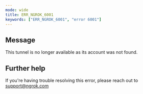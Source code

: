 ```yaml
---
mode: wide
title: ERR_NGROK_6001
keywords: ["ERR_NGROK_6001", "error 6001"]
---
```


## Message

This tunnel is no longer available as its account was not found.

## Further help

If you're having trouble resolving this error, please reach out to [support@ngrok.com](mailto:support@ngrok.com?subject=Help%20with%20ERR_NGROK_6001)
